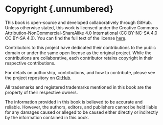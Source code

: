 # Copyright {.unnumbered} {#sec-copyright}

This book is open-source and developed collaboratively through GitHub. Unless otherwise stated, this work is licensed under the Creative Commons Attribution-NonCommercial-ShareAlike 4.0 International (CC BY-NC-SA 4.0 CC BY-SA 4.0). You can find the full text of the license [here](https://creativecommons.org/licenses/by-nc-sa/4.0).

Contributors to this project have dedicated their contributions to the public domain or under the same open license as the original project. While the contributions are collaborative, each contributor retains copyright in their respective contributions.

For details on authorship, contributions, and how to contribute, please see the project repository on [GitHub](https://github.com/harvard-edge/cs249r_book).

All trademarks and registered trademarks mentioned in this book are the property of their respective owners.

The information provided in this book is believed to be accurate and reliable. However, the authors, editors, and publishers cannot be held liable for any damages caused or alleged to be caused either directly or indirectly by the information contained in this book.
